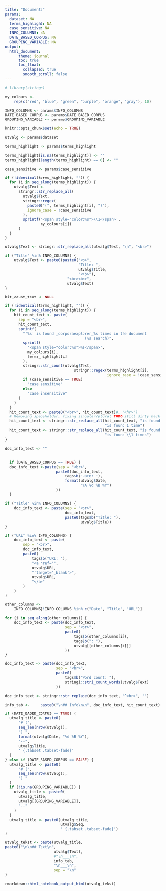 ```yaml
---
title: "Documents"
params:
  dataset: NA
  terms_highlight: NA
  case_sensitive: NA
  INFO_COLUMNS: NA
  DATE_BASED_CORPUS: NA
  GROUPING_VARIABLE: NA
output:
  html_document:
      theme: journal
      toc: true
      toc_float:
        collapsed: true
        smooth_scroll: false
---
```


```r
# library(stringr)
```

```r
my_colours <-
    rep(c("red", "blue", "green", "purple", "orange", "gray"), 10)

INFO_COLUMNS <- params$INFO_COLUMNS
DATE_BASED_CORPUS <- params$DATE_BASED_CORPUS
GROUPING_VARIABLE <- params$GROUPING_VARIABLE
```


```r
knitr::opts_chunk$set(echo = TRUE)
```

```r
utvalg <- params$dataset
```


```r
terms_highlight <- params$terms_highlight

terms_highlight[is.na(terms_highlight)] <- ""
terms_highlight[length(terms_highlight) == 0] <- ""

```

```r
case_sensitive <- params$case_sensitive
```


```r
if (!identical(terms_highlight, "")) {
  for (i in seq_along(terms_highlight)) {
    utvalg$Text <-
      stringr::str_replace_all(
        utvalg$Text,
        stringr::regex(
          paste0("(", terms_highlight[i], ")"),
          ignore_case = !case_sensitive
        ),
        sprintf('<span style="color:%s">\\1</span>',
                my_colours[i])
      )
  }
}

utvalg$Text <- stringr::str_replace_all(utvalg$Text, "\n", "<br>")

if ("Title" %in% INFO_COLUMNS) {
    utvalg$Text <- paste0(paste0("<b>",
                                 "Title: ",
                                 utvalg$Title,
                                 "</b>"),
                            "<br><br>",
                            utvalg$Text)
}

```

```r

hit_count_text <- NULL

if (!identical(terms_highlight, "")) {
  for (i in seq_along(terms_highlight)) {
    hit_count_text <- paste(
      sep = "<br>",
      hit_count_text,
      sprintf(
        "'%s' is found _corporaexplorer_%s times in the document
                                    (%s search)",
        sprintf(
          '<span style="color:%s">%s</span>',
          my_colours[i],
          terms_highlight[i]
        ),
        stringr::str_count(utvalg$Text,
                               stringr::regex(terms_highlight[i],
                                              ignore_case = !case_sensitive)),
        if (case_sensitive == TRUE)
          "case sensitive"
        else
          "case insensitive"
      )
    )
  }
  hit_count_text <- paste0("<br>", hit_count_text)#, "<hr>")
  # Removing spaceholder, fixing singular/plural TODO still dirty hack
  hit_count_text <- stringr::str_replace_all(hit_count_text, "is found _corporaexplorer_1 times",
                                             "is found 1 time")
  hit_count_text <- stringr::str_replace_all(hit_count_text, "is found _corporaexplorer_(\\d+) times",
                                             "is found \\1 times")
}

```


```r

doc_info_text <- ""
  
  
  if (DATE_BASED_CORPUS == TRUE) {
  doc_info_text <-paste(sep = "<br>",
                       paste0(doc_info_text,
                           tags$b("Date: "),
                           format(utvalg$Date,
                                  "%A %d %B %Y")
                       ))
  }

if ("Title" %in% INFO_COLUMNS) {
    doc_info_text <- paste(sep = "<br>",
                           doc_info_text,
                           paste0(tags$b("Title: "),
                                  utvalg$Title))
}

if ("URL" %in% INFO_COLUMNS) {
    doc_info_text <- paste(
        sep = "<br>",
        doc_info_text,
        paste0(
            tags$b("URL: "),
            "<a href='",
            utvalg$URL,
            "'target='_blank'>",
            utvalg$URL,
            "</a>"
        )
    )
}

other_columns <-
    INFO_COLUMNS[!INFO_COLUMNS %in% c("Date", "Title", "URL")]

for (i in seq_along(other_columns)) {
    doc_info_text <- paste(doc_info_text,
                           sep = "<br>",
                           paste0(
                               tags$b(other_columns[i]),
                               tags$b(": "),
                               utvalg[[other_columns[i]]]
                           ))
}

doc_info_text <- paste(doc_info_text,
                       sep = "<br>",
                       paste0(
                           tags$b("Word count: "),
                           stringi::stri_count_words(utvalg$Text)
                       ))

doc_info_text <- stringr::str_replace(doc_info_text, "^<br>", "")

info_tab <-     paste0("\n## Info\n\n", doc_info_text, hit_count_text)
```


```r
if (DATE_BASED_CORPUS == TRUE) {
  utvalg_title <- paste0(
      "# (",
      seq_len(nrow(utvalg)),
      ") ",
      format(utvalg$Date, "%d %B %Y"),
      "--",
      utvalg$Title,
      ' {.tabset .tabset-fade}'
  )
} else if (DATE_BASED_CORPUS == FALSE) {
  utvalg_title <- paste0(
      "# (",
      seq_len(nrow(utvalg)),
      ") "
  )
  if (!is.na(GROUPING_VARIABLE)) {
    utvalg_title <- paste0(
      utvalg_title,
      utvalg[[GROUPING_VARIABLE]],
      "--"
    )
  }
  utvalg_title <- paste0(utvalg_title,
                         utvalg$Seq,
                         ' {.tabset .tabset-fade}')
}
```


```r
utvalg_tekst <- paste(utvalg_title,
paste0("\n\n## Text\n",
                      utvalg$Text),
                      #"\n___\n",
                      info_tab,
                      "\n___\n",
                      sep = "\n"
)
```


```r
rmarkdown::html_notebook_output_html(utvalg_tekst)
```
